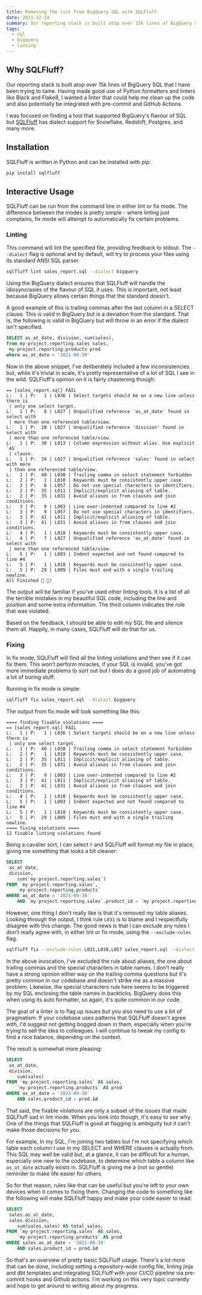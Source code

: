 ```yaml
---
title: Removing the lint from BigQuery SQL with SQLFluff
date: 2021-12-14
summary: Our reporting stack is built atop over 15k lines of BigQuery SQL that I have been trying to tame. Having made good use of Python formatters and linters like Black and Flake8, I wanted a linter that could help me clean up the code and also potentially be integrated with pre-commit and GitHub Actions.
tags:
  - sql
  - bigquery
  - linting
---
```


## Why SQLFluff?

Our reporting stack is built atop over 15k lines of BigQuery SQL that I have been trying to tame. Having made good use of Python formatters and linters like Black and Flake8, I wanted a linter that could help me clean up the code and also potentially be integrated with pre-commit and GitHub Actions.

I was focused on finding a tool that supported BigQuery's flavour of SQL but [SQLFluff](https://www.sqlfluff.com/) has dialect support for Snowflake, Redshift, Postgres, and many more. 

## Installation

SQLFluff is written in Python and can be installed with pip:

```bash
pip install sqlfluff
```

## Interactive Usage

SQLFluff can be run from the command line in either lint or fix mode. The difference between the modes is pretty simple - where linting just complains, fix mode will attempt to automatically fix certain problems.

### Linting

This command will lint the specified file, providing feedback to stdout. The `--dialect` flag is optional and by default, will try to process your files using its standard ANSI SQL parser.

```bash
sqlfluff lint sales_report.sql --dialect bigquery
```

Using the BigQuery dialect ensures that SQLFluff will handle the idiosyncrasies of the flavour of SQL it uses. This is important, not least because BigQuery allows certain things that the standard doesn't.

A good example of this is trailing commas after the last column in a SELECT clause. This is valid in BigQuery but is a deviation from the standard. That is, the following is valid in BigQuery but will throw in an error if the dialect isn't specified.

```SQL
SELECT as_at_date, division, sum(sales),
from my-project.reporting.sales sales,
 my-project.reporting.products prod
where as_at_date = '2021-09-30'
```

Now in the above snippet, I've deliberately included a few inconsistencies but, while it's trivial in scale, it's pretty representative of a lot of SQL I see in the wild. SQLFluff's opinion on it is fairly chastening though:

```
== [sales_report.sql] FAIL
L:   1 | P:   1 | L036 | Select targets should be on a new line unless there is
 | only one select target.
L:   1 | P:   8 | L027 | Unqualified reference 'as_at_date' found in select with
 | more than one referenced table/view.
L:   1 | P:  20 | L027 | Unqualified reference 'division' found in select with
 | more than one referenced table/view.
L:   1 | P:  30 | L013 | Column expression without alias. Use explicit `AS`
 | clause.
L:   1 | P:  34 | L027 | Unqualified reference 'sales' found in select with more
 | than one referenced table/view.
L:   1 | P:  40 | L038 | Trailing comma in select statement forbidden
L:   2 | P:   1 | L010 | Keywords must be consistently upper case.
L:   2 | P:   6 | L057 | Do not use special characters in identifiers.
L:   2 | P:  35 | L011 | Implicit/explicit aliasing of table.
L:   2 | P:  35 | L031 | Avoid aliases in from clauses and join conditions.
L:   3 | P:   9 | L003 | Line over-indented compared to line #2
L:   3 | P:   9 | L057 | Do not use special characters in identifiers.
L:   3 | P:  41 | L011 | Implicit/explicit aliasing of table.
L:   3 | P:  41 | L031 | Avoid aliases in from clauses and join conditions.
L:   4 | P:   1 | L010 | Keywords must be consistently upper case.
L:   4 | P:   7 | L027 | Unqualified reference 'as_at_date' found in select with
 | more than one referenced table/view.
L:   5 | P:   1 | L003 | Indent expected and not found compared to line #4
L:   5 | P:   1 | L010 | Keywords must be consistently upper case.
L:   5 | P:  29 | L009 | Files must end with a single trailing newline.
All Finished 📜 🎉!
```

The output will be familiar if you've used other linting tools. It is a list of all the terrible mistakes in my beautiful SQL code, including the line and position and some extra information. The third column indicates the rule that was violated.

Based on the feedback, I should be able to edit my SQL file and silence them all. Happily, in many cases, SQLFluff will do that for us.

### Fixing

In fix mode, SQLFluff will find all the linting violations and then see if it can fix them. This won't perform miracles, if your SQL is invalid, you've got more immediate problems to sort out but I does do a good job of automating a lot of boring stuff.

Running in fix mode is simple:

```bash
sqlfluff fix sales_report.sql --dialect bigquery
```

The output from fix mode will look something like this:

```
==== finding fixable violations ====
== [sales_report.sql] FAIL
L:   1 | P:   1 | L036 | Select targets should be on a new line unless there is
 | only one select target.
L:   1 | P:  40 | L038 | Trailing comma in select statement forbidden
L:   2 | P:   1 | L010 | Keywords must be consistently upper case.
L:   2 | P:  35 | L011 | Implicit/explicit aliasing of table.
L:   2 | P:  35 | L031 | Avoid aliases in from clauses and join conditions.
L:   3 | P:   9 | L003 | Line over-indented compared to line #2
L:   3 | P:  41 | L011 | Implicit/explicit aliasing of table.
L:   3 | P:  41 | L031 | Avoid aliases in from clauses and join conditions.
L:   4 | P:   1 | L010 | Keywords must be consistently upper case.
L:   5 | P:   1 | L003 | Indent expected and not found compared to line #4
L:   5 | P:   1 | L010 | Keywords must be consistently upper case.
L:   5 | P:  29 | L009 | Files must end with a single trailing newline.
==== fixing violations ====
12 fixable linting violations found
```

Being a cavalier sort, I can select `Y` and SQLFluff will format my file in place, giving me something that looks a bit cleaner:

```sql
SELECT
 as_at_date,
 division,
    sum(`my-project.reporting.sales`)
FROM `my-project.reporting.sales`,
    `my-project.reporting.products`
WHERE as_at_date = '2021-09-30'
    AND `my-project.reporting.sales`.product_id = `my-project.reporting.products`.id
```

However, one thing I don't really like is that it's removed my table aliases. Looking through the output, I think rule `L031` is to blame and I respectfully disagree with this change. The good news is that I can exclude any rules I don't really agree with, in either lint or fix mode, using the `--exclude-rules` flag.

```bash
sqlfluff fix --exclude-rules L031,L038,L057 sales_report.sql --dialect bigquery
```

In the above invocation, I've excluded the rule about aliases, the one about trailing commas and the special characters in table names. I don't really have a strong opinion either way on the trailing comma questions but it's pretty common in our codebase and doesn't strike me as a massive problem. Likewise, the special characters rule here seems to be triggered by my SQL enclosing the table names in backticks. BigQuery does this when using its auto formatter, so again, it's quite common in our code.

The goal of a linter is to flag up issues but you also need to use a bit of pragmatism. If your codebase uses patterns that SQLFluff doesn't agree with, I'd suggest not getting bogged down in them, especially when you're trying to sell the idea to colleagues. I will continue to tweak my config to find a nice balance, depending on the context.

The result is somewhat more pleasing:

```sql
SELECT
 as_at_date,
 division,
    sum(sales)
FROM `my-project.reporting.sales` AS sales,
    `my-project.reporting.products` AS prod
WHERE as_at_date = '2021-09-30'
    AND sales.product_id = prod.id
```

That said, the fixable violations are only a subset of the issues that made SQLFluff sad in lint mode. When you look into though, it's easy to see why. One of the things that SQLFluff is good at flagging is ambiguity but it can't make those decisions for you.

For example, In my SQL, I'm joining two tables but I'm not specifying which table each column I use in my SELECT and WHERE clauses is actually from. This SQL may well be valid but, at a glance, it can be difficult for a human, especially one new to the codebase, to determine which table a column like `as_at_date` actually exists in. SQLFluff is giving me a (not so gentle) reminder to make life easier for others.

So for that reason, rules like that can be useful but you're left to your own devices when it comes to fixing them. Changing the code to something like the following will make SQLFluff happy and make your code easier to read:

```sql
SELECT
 sales.as_at_date,
 sales.division,
    sum(sales.sales) AS total_sales,
FROM `my-project.reporting.sales` AS sales,
    `my-project.reporting.products` AS prod
WHERE sales.as_at_date = '2021-09-30'
    AND sales.product_id = prod.id
```

So that's an overview of pretty basic SQLFluff usage. There's a lot more that can be done, including setting a repository-wide config file, linting jinja and dbt templates and integrating SQLFluff with your CI/CD pipeline via pre-commit hooks and Github actions. I'm working on this very topic currently and hope to get around to writing about my progress.
